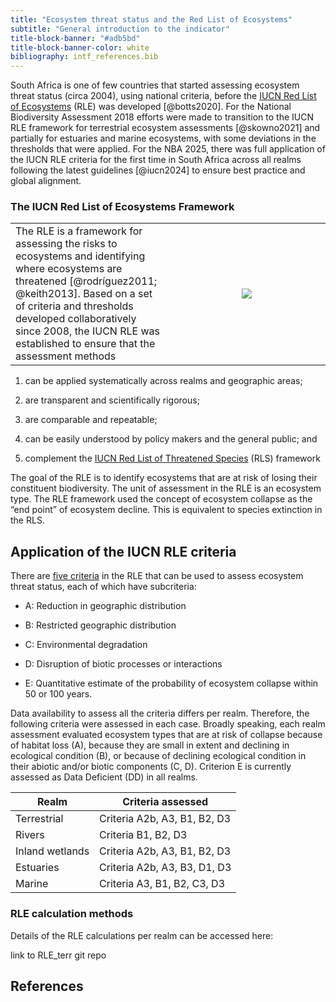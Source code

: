 ```yaml
---
title: "Ecosystem threat status and the Red List of Ecosystems"
subtitle: "General introduction to the indicator"
title-block-banner: "#adb5bd"
title-block-banner-color: white
bibliography: intf_references.bib
---
```


South Africa is one of few countries that started assessing ecosystem threat status (circa 2004), using national criteria, before the [IUCN Red List of Ecosystems](https://iucnrle.org/){target="blank"} (RLE) was developed [@botts2020]. For the National Biodiversity Assessment 2018 efforts were made to transition to the IUCN RLE framework for terrestrial ecosystem assessments [@skowno2021] and partially for estuaries and marine ecosystems, with some deviations in the thresholds that were applied. For the NBA 2025, there was full application of the IUCN RLE criteria for the first time in South Africa across all realms following the latest guidelines [@iucn2024] to ensure best practice and global alignment.

### The IUCN Red List of Ecosystems Framework

|  |  |
|------------------------------------|:----------------------------------:|
| The RLE is a framework for assessing the risks to ecosystems and identifying where ecosystems are threatened [@rodríguez2011; @keith2013]. Based on a set of criteria and thresholds developed collaboratively since 2008, the IUCN RLE was established to ensure that the assessment methods | ![](imgs/RLE%20logo%20new.png) |

1.  can be applied systematically across realms and geographic areas;

2.  are transparent and scientifically rigorous;

3.  are comparable and repeatable;

4.  can be easily understood by policy makers and the general public; and

5.  complement the [IUCN Red List of Threatened Species](https://www.iucnredlist.org/) (RLS) framework

The goal of the RLE is to identify ecosystems that are at risk of losing their constituent biodiversity. The unit of assessment in the RLE is an ecosystem type. The RLE framework used the concept of ecosystem collapse as the “end point” of ecosystem decline. This is equivalent to species extinction in the RLS.

## Application of the IUCN RLE criteria

There are [five criteria](https://iucnrle.org/documents_and_publications){target="blank"} in the RLE that can be used to assess ecosystem threat status, each of which have subcriteria:

-   A: Reduction in geographic distribution

-   B: Restricted geographic distribution

-   C: Environmental degradation

-   D: Disruption of biotic processes or interactions

-   E: Quantitative estimate of the probability of ecosystem collapse within 50 or 100 years.

Data availability to assess all the criteria differs per realm. Therefore, the following criteria were assessed in each case. Broadly speaking, each realm assessment evaluated ecosystem types that are at risk of collapse because of habitat loss (A), because they are small in extent and declining in ecological condition (B), or because of declining ecological condition in their abiotic and/or biotic components (C, D). Criterion E is currently assessed as Data Deficient (DD) in all realms.

| Realm           | Criteria assessed            |
|-----------------|------------------------------|
| Terrestrial     | Criteria A2b, A3, B1, B2, D3 |
| Rivers          | Criteria B1, B2, D3          |
| Inland wetlands | Criteria A2b, A3, B1, B2, D3 |
| Estuaries       | Criteria A2b, A3, B3, D1, D3 |
| Marine          | Criteria A3, B1, B2, C3, D3  |

### RLE calculation methods

Details of the RLE calculations per realm can be accessed here:

link to RLE_terr git repo

## References

::: {#refs}
:::
